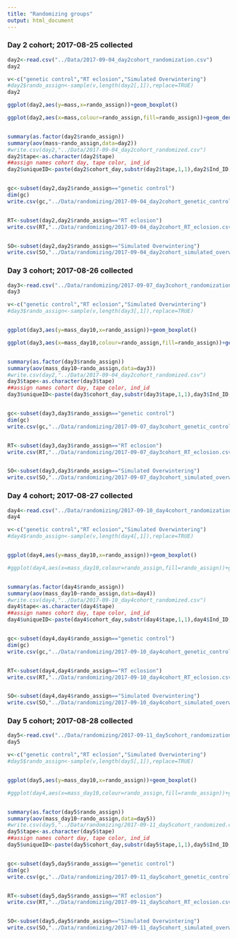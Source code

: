 ```yaml
---
title: "Randomizing groups"
output: html_document
---
```


### Day 2 cohort; 2017-08-25 collected   

```r
day2<-read.csv("../Data/2017-09-04_day2cohort_randomization.csv")
day2

v<-c("genetic control","RT eclosion","Simulated Overwintering")
#day2$rando_assign<-sample(v,length(day2[,1]),replace=TRUE)
day2

ggplot(day2,aes(y=mass,x=rando_assign))+geom_boxplot()

ggplot(day2,aes(x=mass,colour=rando_assign,fill=rando_assign))+geom_density(alpha=.5,position="identity")#+geom_histogram(binwidth=1,alpha=.5)


summary(as.factor(day2$rando_assign))
summary(aov(mass~rando_assign,data=day2))
#write.csv(day2,"../Data/2017-09-04_day2cohort_randomized.csv")
day2$tape<-as.character(day2$tape)
##assign names cohort day, tape color, ind_id
day2$uniqueID<-paste(day2$cohort_day,substr(day2$tape,1,1),day2$Ind_ID,sep="")


gc<-subset(day2,day2$rando_assign=="genetic control")
dim(gc)
write.csv(gc,"../Data/randomizing/2017-09-04_day2cohort_genetic_control.csv")


RT<-subset(day2,day2$rando_assign=="RT eclosion")
write.csv(RT,"../Data/randomizing/2017-09-04_day2cohort_RT_eclosion.csv")


SO<-subset(day2,day2$rando_assign=="Simulated Overwintering")
write.csv(SO,"../Data/randomizing/2017-09-04_day2cohort_simulated_overwintering.csv")
```

### Day 3 cohort; 2017-08-26 collected   

```r
day3<-read.csv("../Data/randomizing/2017-09-07_day3cohort_randomization.csv")
day3

v<-c("genetic control","RT eclosion","Simulated Overwintering")
#day3$rando_assign<-sample(v,length(day3[,1]),replace=TRUE)


ggplot(day3,aes(y=mass_day10,x=rando_assign))+geom_boxplot()

ggplot(day3,aes(x=mass_day10,colour=rando_assign,fill=rando_assign))+geom_density(alpha=.5,position="identity")#+geom_histogram(binwidth=1,alpha=.5)


summary(as.factor(day3$rando_assign))
summary(aov(mass_day10~rando_assign,data=day3))
#write.csv(day2,"../Data/2017-09-04_day2cohort_randomized.csv")
day3$tape<-as.character(day3$tape)
##assign names cohort day, tape color, ind_id
day3$uniqueID<-paste(day3$cohort_day,substr(day3$tape,1,1),day3$Ind_ID,sep="")


gc<-subset(day3,day3$rando_assign=="genetic control")
dim(gc)
write.csv(gc,"../Data/randomizing/2017-09-07_day3cohort_genetic_control.csv")


RT<-subset(day3,day3$rando_assign=="RT eclosion")
write.csv(RT,"../Data/randomizing/2017-09-07_day3cohort_RT_eclosion.csv")


SO<-subset(day3,day3$rando_assign=="Simulated Overwintering")
write.csv(SO,"../Data/randomizing/2017-09-07_day3cohort_simulated_overwintering.csv")
```


### Day 4 cohort; 2017-08-27 collected   

```r
day4<-read.csv("../Data/randomizing/2017-09-10_day4cohort_randomization.csv")
day4

v<-c("genetic control","RT eclosion","Simulated Overwintering")
#day4$rando_assign<-sample(v,length(day4[,1]),replace=TRUE)


ggplot(day4,aes(y=mass_day10,x=rando_assign))+geom_boxplot()

#ggplot(day4,aes(x=mass_day10,colour=rando_assign,fill=rando_assign))+geom_density(alpha=.5,position="identity")#+geom_histogram(binwidth=1,alpha=.5)


summary(as.factor(day4$rando_assign))
summary(aov(mass_day10~rando_assign,data=day4))
#write.csv(day4,"../Data/2017-09-10_day4cohort_randomized.csv")
day4$tape<-as.character(day4$tape)
##assign names cohort day, tape color, ind_id
day4$uniqueID<-paste(day4$cohort_day,substr(day4$tape,1,1),day4$Ind_ID,sep="")


gc<-subset(day4,day4$rando_assign=="genetic control")
dim(gc)
write.csv(gc,"../Data/randomizing/2017-09-10_day4cohort_genetic_control.csv")


RT<-subset(day4,day4$rando_assign=="RT eclosion")
write.csv(RT,"../Data/randomizing/2017-09-10_day4cohort_RT_eclosion.csv")


SO<-subset(day4,day4$rando_assign=="Simulated Overwintering")
write.csv(SO,"../Data/randomizing/2017-09-10_day4cohort_simulated_overwintering.csv")
```

### Day 5 cohort; 2017-08-28 collected   

```r
day5<-read.csv("../Data/randomizing/2017-09-11_day5cohort_randomization.csv")
day5

v<-c("genetic control","RT eclosion","Simulated Overwintering")
#day5$rando_assign<-sample(v,length(day5[,1]),replace=TRUE)


ggplot(day5,aes(y=mass_day10,x=rando_assign))+geom_boxplot()

#ggplot(day4,aes(x=mass_day10,colour=rando_assign,fill=rando_assign))+geom_density(alpha=.5,position="identity")#+geom_histogram(binwidth=1,alpha=.5)


summary(as.factor(day5$rando_assign))
summary(aov(mass_day10~rando_assign,data=day5))
#write.csv(day5,"../Data/randomizing/2017-09-11_day5cohort_randomized.csv")
day5$tape<-as.character(day5$tape)
##assign names cohort day, tape color, ind_id
day5$uniqueID<-paste(day5$cohort_day,substr(day5$tape,1,1),day5$Ind_ID,sep="")


gc<-subset(day5,day5$rando_assign=="genetic control")
dim(gc)
write.csv(gc,"../Data/randomizing/2017-09-11_day5cohort_genetic_control.csv")


RT<-subset(day5,day5$rando_assign=="RT eclosion")
write.csv(RT,"../Data/randomizing/2017-09-11_day5cohort_RT_eclosion.csv")


SO<-subset(day5,day5$rando_assign=="Simulated Overwintering")
write.csv(SO,"../Data/randomizing/2017-09-11_day5cohort_simulated_overwintering.csv")
```
